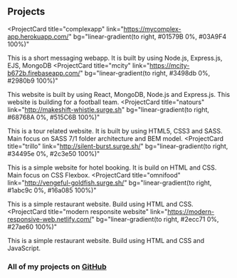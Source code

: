 ## Projects

<ProjectCard
  title="complexapp"
  link="https://mycomplex-app.herokuapp.com/"
  bg="linear-gradient(to right, #01579B 0%, #03A9F4 100%)"
>
  This is a short messaging webapp. It is built by using Node.js, Express.js,
  EJS, MongoDB
</ProjectCard>
<ProjectCard
  title="mcity"
  link="https://mcity-b672b.firebaseapp.com/"
  bg="linear-gradient(to right, #3498db 0%, #2980b9 100%)"
>
  This website is built by using React, MongoDB, Node.js and Express.js. This
  website is building for a football team.
</ProjectCard>
<ProjectCard
  title="natours"
  link="http://makeshift-whistle.surge.sh"
  bg="linear-gradient(to right, #68768A 0%, #515C6B 100%)"
>
  This is a tour related website. It is built by using HTML5, CSS3 and SASS.
  Main focus on SASS 7/1 folder architecture and BEM model.
</ProjectCard>
<ProjectCard
  title="trillo"
  link="http://silent-burst.surge.sh/"
  bg="linear-gradient(to right, #34495e 0%, #2c3e50 100%)"
>
  This is a simple website for hotel booking. It is build on HTML and CSS. Main
  focus on CSS Flexbox.
</ProjectCard>
<ProjectCard
  title="omnifood"
  link="http://vengeful-goldfish.surge.sh/"
  bg="linear-gradient(to right, #1abc9c 0%, #16a085 100%)"
>
  This is a simple restaurant website. Build using HTML and CSS.
</ProjectCard>
<ProjectCard
  title="modern responsite website"
  link="https://modern-responsive-web.netlify.com/"
  bg="linear-gradient(to right, #2ecc71 0%, #27ae60 100%)"
>
  This is a simple restaurant website. Build using HTML and CSS and JavaScript.
</ProjectCard>

### All of my projects on [GitHub](https://www.github.com/mizankhangit)

<br />
<br />
<br />
<br />
